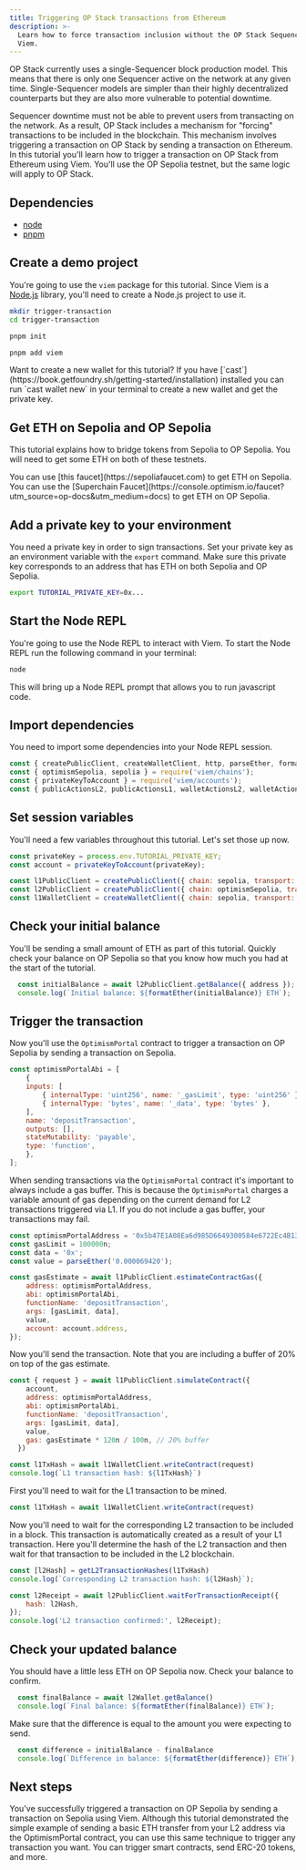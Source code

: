 ```yaml
---
title: Triggering OP Stack transactions from Ethereum
description: >-
  Learn how to force transaction inclusion without the OP Stack Sequencer using
  Viem.
---
```

OP Stack currently uses a single-Sequencer block production model.
This means that there is only one Sequencer active on the network at any given time. Single-Sequencer models are simpler than their highly decentralized counterparts but they are also more vulnerable to potential downtime.

Sequencer downtime must not be able to prevent users from transacting on the network. As a result, OP Stack includes a mechanism for "forcing" transactions to be included in the blockchain. This mechanism involves triggering a transaction on OP Stack by sending a transaction on Ethereum.
In this tutorial you'll learn how to trigger a transaction on OP Stack from Ethereum using Viem. You'll use the OP Sepolia testnet, but the same logic will apply to OP Stack.

## Dependencies

*   [node](https://nodejs.org/en/)
*   [pnpm](https://pnpm.io/installation)

## Create a demo project

You're going to use the `viem` package for this tutorial. Since Viem is a [Node.js](https://nodejs.org/en/) library, you'll need to create a Node.js project to use it.

<Steps>
  <Step title="Make a Project Folder">

  ```bash
  mkdir trigger-transaction
  cd trigger-transaction
  ```

  </Step>
  <Step title="Initialize the Project">

  ```bash
  pnpm init
  ```

  </Step>
  <Step title="Install Viem">

  ```bash
  pnpm add viem
  ```
  </Step>
</Steps>

<Info>
  Want to create a new wallet for this tutorial?
  If you have [`cast`](https://book.getfoundry.sh/getting-started/installation) installed you can run `cast wallet new` in your terminal to create a new wallet and get the private key.
</Info>

## Get ETH on Sepolia and OP Sepolia

This tutorial explains how to bridge tokens from Sepolia to OP Sepolia. You will need to get some ETH on both of these testnets.

<Info>
  You can use [this faucet](https://sepoliafaucet.com) to get ETH on Sepolia.
  You can use the [Superchain Faucet](https://console.optimism.io/faucet?utm_source=op-docs&utm_medium=docs) to get ETH on OP Sepolia.
</Info>

## Add a private key to your environment

You need a private key in order to sign transactions.
Set your private key as an environment variable with the `export` command.
Make sure this private key corresponds to an address that has ETH on both Sepolia and OP Sepolia.

```bash
export TUTORIAL_PRIVATE_KEY=0x...
```

## Start the Node REPL

You're going to use the Node REPL to interact with Viem.
To start the Node REPL run the following command in your terminal:

```bash
node
```

This will bring up a Node REPL prompt that allows you to run javascript code.

## Import dependencies

You need to import some dependencies into your Node REPL session.

<Steps>
  <Step title="Import Viem">

  ```js
  const { createPublicClient, createWalletClient, http, parseEther, formatEther } = require('viem');
  const { optimismSepolia, sepolia } = require('viem/chains');
  const { privateKeyToAccount } = require('viem/accounts');
  const { publicActionsL2, publicActionsL1, walletActionsL2, walletActionsL1, getL2TransactionHashes } = require ('viem/op-stack')
```
  </Step>
</Steps>

## Set session variables

You'll need a few variables throughout this tutorial. Let's set those up now.

<Steps>
  <Step title="Load your private key">

  ```js
  const privateKey = process.env.TUTORIAL_PRIVATE_KEY;
  const account = privateKeyToAccount(privateKey);
```

  </Step>
  <Step title="Create the RPC providers and wallets">

  ```js
  const l1PublicClient = createPublicClient({ chain: sepolia, transport: http("https://rpc.ankr.com/eth_sepolia") }).extend(publicActionsL1())
  const l2PublicClient = createPublicClient({ chain: optimismSepolia, transport: http("https://sepolia.optimism.io") }).extend(publicActionsL2());
  const l1WalletClient = createWalletClient({ chain: sepolia, transport: http("https://rpc.ankr.com/eth_sepolia") }).extend(walletActionsL1());
```
  </Step>
</Steps>

## Check your initial balance

You'll be sending a small amount of ETH as part of this tutorial. Quickly check your balance on OP Sepolia so that you know how much you had at the start of the tutorial.

```js
  const initialBalance = await l2PublicClient.getBalance({ address });
  console.log(`Initial balance: ${formatEther(initialBalance)} ETH`);
```

## Trigger the transaction

Now you'll use the `OptimismPortal` contract to trigger a transaction on OP Sepolia by sending a transaction on Sepolia.

<Steps>
  <Step title="Create the OptimismPortal object">

  ```js
  const optimismPortalAbi = [
      {
      inputs: [
          { internalType: 'uint256', name: '_gasLimit', type: 'uint256' },
          { internalType: 'bytes', name: '_data', type: 'bytes' },
      ],
      name: 'depositTransaction',
      outputs: [],
      stateMutability: 'payable',
      type: 'function',
      },
  ];
```

  </Step>
  <Step title="Estimate the required gas">

  When sending transactions via the `OptimismPortal` contract it's important to always include a gas buffer. This is because the `OptimismPortal` charges a variable amount of gas depending on the current demand for L2 transactions triggered via L1. If you do not include a gas buffer, your transactions may fail.

  ```js
  const optimismPortalAddress = '0x5b47E1A08Ea6d985D6649300584e6722Ec4B1383';
  const gasLimit = 100000n;
  const data = '0x';
  const value = parseEther('0.000069420');
  
  const gasEstimate = await l1PublicClient.estimateContractGas({
      address: optimismPortalAddress,
      abi: optimismPortalAbi,
      functionName: 'depositTransaction',
      args: [gasLimit, data],
      value,
      account: account.address,
  });
```

  </Step>
  <Step title="Send the transaction">

  Now you'll send the transaction. Note that you are including a buffer of 20% on top of the gas estimate.

  ```js
  const { request } = await l1PublicClient.simulateContract({
      account,
      address: optimismPortalAddress,
      abi: optimismPortalAbi,
      functionName: 'depositTransaction',
      args: [gasLimit, data],
      value,
      gas: gasEstimate * 120n / 100n, // 20% buffer
    })

  const l1TxHash = await l1WalletClient.writeContract(request)
  console.log(`L1 transaction hash: ${l1TxHash}`)
```

  </Step>
  <Step title="Wait for the L1 transaction">

  First you'll need to wait for the L1 transaction to be mined.

  ```js
  const l1TxHash = await l1WalletClient.writeContract(request)
```

  </Step>
  <Step title="Wait for the L2 transaction">

  Now you'll need to wait for the corresponding L2 transaction to be included in a block. This transaction is automatically created as a result of your L1 transaction. Here you'll determine the hash of the L2 transaction and then wait for that transaction to be included in the L2 blockchain.

  ```js
  const [l2Hash] = getL2TransactionHashes(l1TxHash) 
  console.log(`Corresponding L2 transaction hash: ${l2Hash}`);

  const l2Receipt = await l2PublicClient.waitForTransactionReceipt({
      hash: l2Hash,
  }); 
  console.log('L2 transaction confirmed:', l2Receipt);
```
  </Step>
</Steps>

## Check your updated balance

You should have a little less ETH on OP Sepolia now. Check your balance to confirm.

```js
  const finalBalance = await l2Wallet.getBalance()
  console.log(`Final balance: ${formatEther(finalBalance)} ETH`);
```

Make sure that the difference is equal to the amount you were expecting to send.

```js
  const difference = initialBalance - finalBalance
  console.log(`Difference in balance: ${formatEther(difference)} ETH`);
```

## Next steps

You've successfully triggered a transaction on OP Sepolia by sending a transaction on Sepolia using Viem. Although this tutorial demonstrated the simple example of sending a basic ETH transfer from your L2 address via the OptimismPortal contract, you can use this same technique to trigger any transaction you want. You can trigger smart contracts, send ERC-20 tokens, and more.

